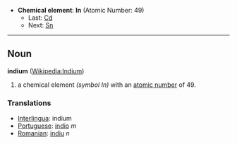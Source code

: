 *'''Chemical element''': '''In''' (Atomic Number: 49)
**Last: [[Cadmium|Cd]]
**Next: [[Tin|Sn]]
----
== Noun ==
'''indium''' ([[en:Indium|Wikipedia:Indium]])

# a chemical element ''(symbol In)'' with an [[atomic number]] of 49.

===Translations===
*[[Interlingua]]: indium
*[[Portuguese]]: [[índio]] ''m''
*[[Romanian]]: [[indiu]] ''n''